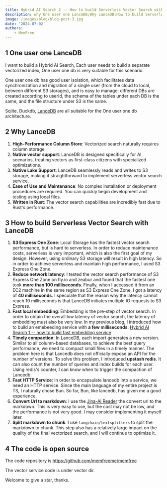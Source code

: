 ```yaml
---
title: Hybrid AI Search 2 -- How to build Serverless Vector Search with LanceDB
description: why One user one LanceDB;Why LanceDB;How to build Serverless Vector Search with LanceDB
image: /images/blog/blog-post-3.jpg
date: '2024-07-02'
authors:
    - MemFree
---
```


## 1 One user one LanceDB

I want to build a Hybrid AI Search, Each user needs to build a separate vectorized index, One user one db is very suitable for this scenario.

One user one db has good user isolation, which facilitates data synchronization and migration of a single user (from the cloud to local, between different S3 storages), and is easy to manage: different DBs are created according to userId, the schema of the tables under each DB is the same, and the file structure under S3 is the same.

Sqlite, Duckdb, [LanceDB](https://lancedb.github.io/lancedb/) are all suitable for the One user one db architecture.

## 2 Why LanceDB

1. **High-Performance Column Store**: Vectorized search naturally requires column storage
2. **Native vector support**: LanceDB is designed specifically for AI scenarios, treating vectors as first-class citizens with specialized optimizations.
3. **Native Lake Support**: LanceDB seamlessly reads and writes to S3 storage, making it straightforward to implement serverless vector search service.
4. **Ease of Use and Maintenance**: No complex installation or deployment procedures are required. You can quickly begin development and testing using local files.
5. **Written in Rust**: The vector search capabilities are incredibly fast due to Rust's performance.

## 3 How to build Serverless Vector Search with LanceDB

1. **S3 Express One Zone**: Local Storage has the fastest vector search performance, but is hard to serverless. In order to reduce maintenance costs, serverless is very important, which is also the first goal of my design. However, using ordinary S3 storage will result in high latency. So in order to achieve serverless and maintain high performance, I used S3 Express One Zone.
2. **Reduce network latency**: I tested the vector search performance of S3 Express One Zone on fly.io and zeabur and found that the fastest one took **more than 100 milliseconds**. Finally, when I accessed it from an EC2 machine in the same region as S3 Express One Zone, I got a latency of **40 milliseconds**. I speculate that the reason why the latency cannot reach 10 milliseconds is that LanceDB initiates multiple IO requests to S3 Express.
3. **Fast local embedding**: Embedding is the pre-step of vector search. In order to obtain the overall low latency of vector search, the latency of embedding must also be very low. In my previous blog, I introduced how to build an emebeeding service with **a few milliseconds**. [Hybrid AI Search 1 -- how to build fast embedding service](https://www.memfree.me/blog/fast-local-embedding-service)
4. **Timely compaction**: In LanceDB, each import generates a new version. Similar to all column-based databases, to achieve the best query performance, we need to compact small files in a timely manner. The problem here is that Lancedb does not officially expose an API for the number of versions. To solve this problem, I introduced **upstash redis**. It can also count the number of queries and index builds for each user. Using redis's counter, I can know when to trigger the compaction of Lancedb.
5. **Fast HTTP Service**: In order to encapsulate lancedb into a service, we need an HTTP service. Since the main language of my entire project is TS, I naturally chose Bun. So far, Bun, like lancedb, has given me a good experience.
6. **Convert Url to markdown**: I use the [Jina-Ai Reader](https://www.memfree.me/blog/fast-local-embedding-service) the convert url to the markdown. This is very easy to use, but the cost may not be low, and the performance is not very good. I may consider implementing it myself later.
7. **Split markdown to chunk**: I use `langchain/textsplitters` to split the markdown to chunk. This step also has a relatively large impact on the quality of the final vectorized search, and I will continue to optimize it.

## 4 The code is open source

The code repository is https://github.com/memfreeme/memfree

The vector service code is under vector dir.

Welcome to give a star, thanks.
